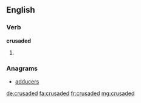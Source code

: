 ==English==

===Verb===
'''crusaded'''

# {{en-past of|crusade}}

===Anagrams===
* [[adducers#English|adducers]]

[[de:crusaded]]
[[fa:crusaded]]
[[fr:crusaded]]
[[mg:crusaded]]